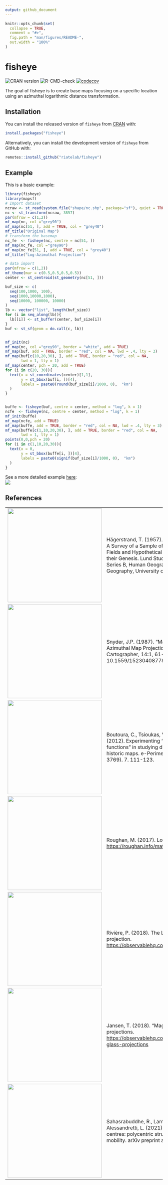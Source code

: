 ```yaml
---
output: github_document
---
```


```r
knitr::opts_chunk$set(
  collapse = TRUE,
  comment = "#>",
  fig.path = "man/figures/README-",
  out.width = "100%"
)
```

# fisheye

<!-- badges: start -->
![CRAN version](https://www.r-pkg.org/badges/version-ago/fisheye)
![R-CMD-check](https://github.com/riatelab/fisheye/workflows/R-CMD-check/badge.svg) [![codecov](https://codecov.io/gh/riatelab/fisheye/branch/main/graph/badge.svg)](https://app.codecov.io/gh/riatelab/fisheye?branch=main)

<!-- badges: end -->

The goal of fisheye is to create base maps focusing on a specific location using an azimuthal logarithmic distance transformation.

## Installation

You can install the released version of `fisheye` from
[CRAN](https://cran.r-project.org/package=fisheye) with:

``` r
install.packages("fisheye")
```

Alternatively, you can install the development version of `fisheye` from
GitHub with:

``` r
remotes::install_github("riatelab/fisheye")
```
## Example

This is a basic example:

```r
library(fisheye)
library(mapsf)
# Import dataset
ncraw <- st_read(system.file("shape/nc.shp", package="sf"), quiet = TRUE)
nc <- st_transform(ncraw, 3857)
par(mfrow = c(1,2))
mf_map(nc, col ="grey90")
mf_map(nc[51, ], add = TRUE, col = "grey40")
mf_title("Original Map")
# transform the basemap
nc_fe  <- fisheye(nc, centre = nc[51, ])
mf_map(nc_fe, col ="grey90")
mf_map(nc_fe[51, ], add = TRUE, col = "grey40")
mf_title("Log-Azimuthal Projection")
```

```r
# data import
par(mfrow = c(1,2))
mf_theme(mar = c(0.5,0.5,0.5,0.5))
center <- st_centroid(st_geometry(nc[51, ]))

buf_size <- c(
  seq(100,1000, 100),
  seq(1000,10000,1000),
  seq(10000, 100000, 10000)
)
lb <- vector("list", length(buf_size))
for (i in seq_along(lb)){
  lb[[i]] <- st_buffer(center, buf_size[i])
}
buf <- st_sf(geom = do.call(c, lb))


mf_init(nc)
mf_map(nc, col ="grey90", border = "white", add = TRUE)
mf_map(buf, add = TRUE, border = "red", col = NA, lwd = .4, lty = 3)
mf_map(buf[c(10,20,30), ], add = TRUE, border = "red", col = NA, 
       lwd = 1, lty = 1)
mf_map(center, pch = 20, add = TRUE)
for (i in c(20, 30)){
  text(x = st_coordinates(center)[1,1], 
       y = st_bbox(buf[i, ])[4], 
       labels = paste0(round(buf_size[i]/1000, 0),  "km")
  )
}


buffe <- fisheye(buf, centre = center, method = "log", k = 1)
ncfe  <- fisheye(nc, centre = center, method = "log", k = 1)
mf_init(buffe)
mf_map(ncfe, add = TRUE)
mf_map(buffe, add = TRUE, border = "red", col = NA, lwd = .4, lty = 3)
mf_map(buffe[c(1,10,20,30), ], add = TRUE, border = "red", col = NA, 
       lwd = 1, lty = 1)
points(0,0,pch = 20)
for (i in c(1,10,20,30)){
  text(x = 0, 
       y = st_bbox(buffe[i, ])[4], 
       labels = paste0(signif(buf_size[i]/1000, 0),  "km")
  )
}


```

See a more detailed example [here](https://rcarto.github.io/fisheye-example/):  
![](https://raw.githubusercontent.com/rCarto/fisheye-example/main/gif/mob.gif)

## References

|                                                                                                                                                                                                                         |                                                                                                                                                                                                                                                         |                 |
|-------------------------------------------------------------------------------------------------------------------------------------------------------------------------------------------------------------------------|---------------------------------------------------------------------------------------------------------------------------------------------------------------------------------------------------------------------------------------------------------|-----------------|
| <img src="https://www.researchgate.net/profile/Alan-Werritty/publication/233273202/figure/fig4/AS:551042708238336@1508390227134/Map-with-azimuthal-logarithmic-distance-scale-Bunge-1962-p-54-Source.png" width="300"/> | Hägerstrand, T. (1957). Migration and Area: A Survey of a Sample of Swedish Migration Fields and Hypothetical Considerations of their Genesis. Lund Studies in Geography, Series B, Human Geography, Department of Geography, University of Lund, Lund. |                 |
| <img src="https://indiemaps.com/images/lensTool/snyderMagnifyingGlass.png" width="300"/>                                                                                                                                | Snyder, J.P. (1987). "Magnifying-Glass" Azimuthal Map Projections. The American Cartographer, 14:1, 61-68, DOI: 10.1559/152304087783875318                                                                                                              |                 |
| <img src="https://www.researchgate.net/profile/Angeliki-Tsorlini/publication/281551626/figure/fig4/AS:284635918553100@1444873900134/Argentoratum-Strasbourg-by-Conrad-Morant-1548.png" width="300"/>                    | Boutoura, C., Tsioukas, V., & Tsorlini, A. (2012). Experimenting "fisheye-lens functions" in studying digitally particular historic maps. e-Perimetron (ISSN 1790 - 3769). 7. 111-123.                                                                  | custom software |
| <img src="https://roughan.info/img/log_azimuthal.png" width="300"/>                                                                                                                                                     | Roughan, M. (2017). Log-azimuthal maps. <https://roughan.info/math/log-az/>                                                                                                                                                                             | MATLAB          |
| <img src="https://pbs.twimg.com/card_img/1480258248250957838/33fZ0EY7?format=jpg&amp;name=small" width="300"/>                                                                                                          | Rivière, P. (2018). The Log-Azimuthal projection. [https://observablehq.com/\@fil/log-azimuthal](https://observablehq.com/@fil/log-azimuthal)                                                                                                           | javascript      |
| <img src="https://pbs.twimg.com/card_img/1481616883723952128/JjRbL0mx?format=jpg&amp;name=small" width="300"/>                                                                                                          | Jansen, T. (2018). "Magnifying-Glass" projections. [https://observablehq.com/\@toja/magnifying-glass-projections](https://observablehq.com/@toja/magnifying-glass-projections)                                                                          | javascript      |
| <img src="https://pbs.twimg.com/media/E9o_YvcWQAYvT2s?format=jpg&amp;name=4096x4096" width="300"/>                                                                                                                      | Sahasrabuddhe, R., Lambiotte, R., & Alessandretti, L. (2021). From centre to centres: polycentric structures in individual mobility. arXiv preprint arXiv:2108.08113.                                                                                   | python          |
